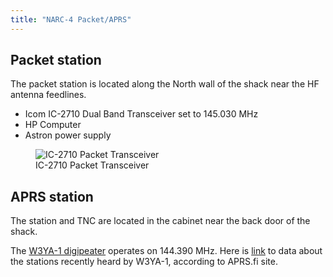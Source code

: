 ```yaml
---
title: "NARC-4 Packet/APRS"
---
```


## Packet station

The packet station is located along the North wall of the shack near the HF antenna feedlines.

- Icom IC-2710 Dual Band Transceiver set to 145.030 MHz
- HP Computer
- Astron power supply

![IC-2710 Packet Transceiver](include/img/packet.jpg)

## APRS station

The station and TNC are located in the cabinet near the back door of the shack.

The [W3YA-1 digipeater](https://aprs.fi/#!mt=roadmap&z=13&call=a%2FW3YA-1&timerange=3600&tail=3600) operates on 144.390 MHz. Here is [link](https://aprs.fi/info/a/W3YA-1) to data about the stations recently heard by W3YA-1, according to APRS.fi site.